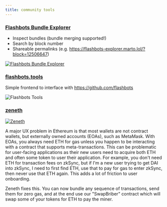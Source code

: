 ```yaml
---
title: community tools
---
```


### [Flashbots Bundle Explorer](http://flashbots-explorer.marto.lol/)

- Inspect bundles (bundle merging supported!)
- Search by block number
- Shareable permalinks (e.g. https://flashbots-explorer.marto.lol/?block=12506647)

[![Flashbots Bundle Explorer](/img/bundle-explorer.png)](http://flashbots-explorer.marto.lol/)

### [flashbots.tools](https://flashbots.tools/)

Simple frontend to interface with https://github.com/flashbots

![Flashbots Tools](/img/flashbots-tools.png)

### [zeneth](https://github.com/ScopeLift/zeneth)

[![Zeneth](/img/zeneth.png)](https://youtu.be/lTivZBhqltY)

A major UX problem in Ethereum is that most wallets are not contract wallets, but externally owned accounts (EOAs), such as MetaMask. With EOAs, you always need ETH for gas unless you happen to be interacting with a contract that supports meta-transactions. This can be problematic for user-facing applications as their new users need to acquire both ETH and often some token to user their application. For example, you don't need ETH for transaction fees on zkSync, but if I'm a new user trying to get DAI into zkSync, I need to first find ETH, use that to pay for gas to enter zkSync, then never use that ETH again. This adds a lot of friction to user onboarding.

Zeneth fixes this. You can now bundle any sequence of transactions, send them for zero gas, and at the end use our "SwapBriber" contract which will swap some of your tokens for ETH to pay the miner.

